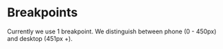 
<Meta title="Tokens/Breakpoints" />

# Breakpoints

Currently we use 1 breakpoint. We distinguish between phone (0 - 450px) and desktop (451px +).
